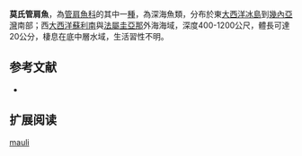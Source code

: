 {{Speciesbox
| name = 莫氏管肩魚
| image = 
| image_width = 250px
| status = NE
| status_system = IUCN3.1
| genus = Maulisia
| species = mauli
| authority = [[Parr|Parr]], 1960
| synonyms = 
}}

'''莫氏管肩魚'''，為[[管肩魚科|管肩魚科]]的其中一[[種|種]]，為深海魚類，分布於東[[大西洋|大西洋]][[冰島|冰島]]到[[幾內亞灣|幾內亞灣]]南部；西[[大西洋|大西洋]][[蘇利南|蘇利南]]與[[法屬圭亞那|法屬圭亞那]]外海海域，深度400-1200公尺，體長可達20公分，棲息在底中層水域，生活習性不明。

==参考文献==
*{{FishBase_species|genus=Maulisia|species=mauli|year=2015|month=9}}

== 扩展阅读 ==
{{refbegin}}
{{wikispecies-inline|Maulisia mauli|莫氏管肩魚}}
{{refend}}
{{Taxonbar|from=Q2763222}}

[[Category:莫氏管肩魚屬|mauli]]
